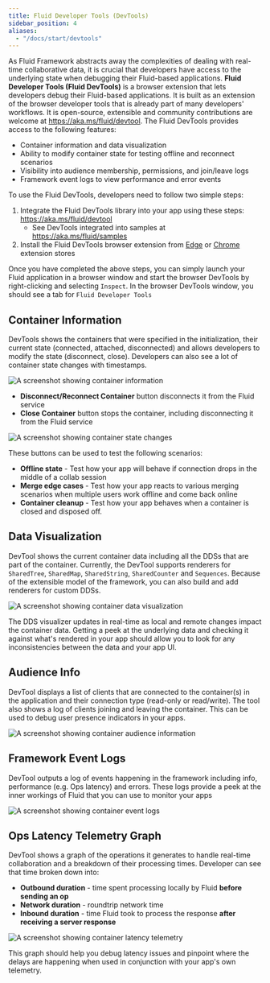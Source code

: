 ```yaml
---
title: Fluid Developer Tools (DevTools)
sidebar_position: 4
aliases:
  - "/docs/start/devtools"
---
```


As Fluid Framework abstracts away the complexities of dealing with real-time collaborative data, it is crucial that developers have access to the underlying state when debugging their Fluid-based applications. **Fluid Developer Tools (Fluid DevTools)** is a browser extension that lets developers debug their Fluid-based applications. It is built as an extension of the browser developer tools that is already part of many developers' workflows. It is open-source, extensible and community contributions are welcome at https://aka.ms/fluid/devtool. The Fluid DevTools provides access to the following features:

-   Container information and data visualization
-   Ability to modify container state for testing offline and reconnect scenarios
-   Visibility into audience membership, permissions, and join/leave logs
-   Framework event logs to view performance and error events

To use the Fluid DevTools, developers need to follow two simple steps:

1. Integrate the Fluid DevTools library into your app using these steps: https://aka.ms/fluid/devtool
    -   See DevTools integrated into samples at https://aka.ms/fluid/samples
2. Install the Fluid DevTools browser extension from [Edge](https://aka.ms/fluid/devtool/edge) or [Chrome](https://aka.ms/fluid/devtool/chrome) extension stores

Once you have completed the above steps, you can simply launch your Fluid application in a browser window and start the browser DevTools by right-clicking and selecting `Inspect`. In the browser DevTools window, you should see a tab for `Fluid Developer Tools`

## Container Information

DevTools shows the containers that were specified in the initialization, their current state (connected, attached, disconnected) and allows developers to modify the state (disconnect, close). Developers can also see a lot of container state changes with timestamps.

![A screenshot showing container information](https://storage.fluidframework.com/static/images/container_info.png)

-   **Disconnect/Reconnect Container** button disconnects it from the Fluid service
-   **Close Container** button stops the container, including disconnecting it from the Fluid service

![A screenshot showing container state changes](https://storage.fluidframework.com/static/images/container_states.png)

These buttons can be used to test the following scenarios:

-   **Offline state** - Test how your app will behave if connection drops in the middle of a collab session
-   **Merge edge cases** - Test how your app reacts to various merging scenarios when multiple users work offline and come back online
-   **Container cleanup** - Test how your app behaves when a container is closed and disposed off.

## Data Visualization

DevTool shows the current container data including all the DDSs that are part of the container. Currently, the DevTool supports renderers for `SharedTree`, `SharedMap`, `SharedString`, `SharedCounter` and `Sequences`. Because of the extensible model of the framework, you can also build and add renderers for custom DDSs.

![A screenshot showing container data visualization](https://storage.fluidframework.com/static/images/container_data_viz.png)

The DDS visualizer updates in real-time as local and remote changes impact the container data. Getting a peek at the underlying data and checking it against what's rendered in your app should allow you to look for any inconsistencies between the data and your app UI.

## Audience Info

DevTool displays a list of clients that are connected to the container(s) in the application and their connection type (read-only or read/write). The tool also shows a log of clients joining and leaving the container. This can be used to debug user presence indicators in your apps.

![A screenshot showing container audience information](https://storage.fluidframework.com/static/images/container_audience_states.png)

## Framework Event Logs

DevTool outputs a log of events happening in the framework including info, performance (e.g. Ops latency) and errors.
These logs provide a peek at the inner workings of Fluid that you can use to monitor your apps

![A screenshot showing container event logs](https://storage.fluidframework.com/static/images/container_events.png)

## Ops Latency Telemetry Graph

DevTool shows a graph of the operations it generates to handle real-time collaboration and a breakdown of their processing times. Developer can see that time broken down into:

-   **Outbound duration** - time spent processing locally by Fluid **before sending an op**
-   **Network duration** - roundtrip network time
-   **Inbound duration** - time Fluid took to process the response **after receiving a server response**

![A screenshot showing container latency telemetry](https://storage.fluidframework.com/static/images/container_latency.png)

This graph should help you debug latency issues and pinpoint where the delays are happening when used in conjunction with your app's own telemetry.

